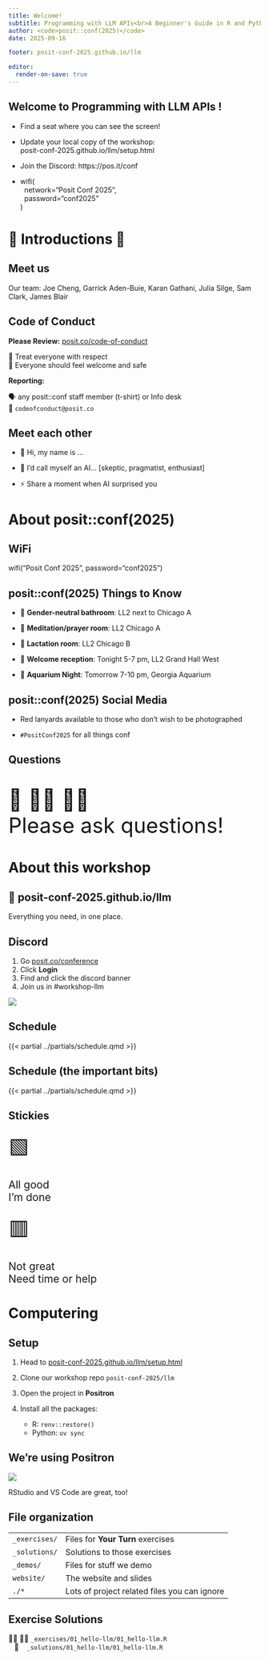 ```yaml
---
title: Welcome!
subtitle: Programming with LLM APIs<br>A Beginner's Guide in R and Python
author: <code>posit::conf(2025)</code>
date: 2025-09-16

footer: posit-conf-2025.github.io/llm

editor:
  render-on-save: true
---
```


## Welcome to [Programming&nbsp;with&nbsp;LLM&nbsp;APIs&nbsp;]{.dark-blue}! {.fs-step-2 background-image="assets/retro-mac.jpg" background-size="cover" background-position="bottom left"}

* Find a seat where you can see the screen!

* Update your local copy of the workshop: \
  [posit-conf-2025.github.io/llm/setup.html]{.code .b .orange}

* Join the Discord: [https://pos.it/conf]{.code .orange .b}

* [wifi(<br>&nbsp;&nbsp;network="Posit Conf 2025",<br>&nbsp;&nbsp;password="conf2025"<br>)]{.code}

```{=html}
<style>
.reveal .footer {
  font-size: 0.5em !important;
}
</style>
```

# 🤝 Introductions 🤝 {.middle}

## [Meet us]{.hidden} {.no-invert-dark-mode background-image="assets/team.png" background-size="contain" footer=false}

::: visually-hidden
Our team: Joe Cheng, Garrick Aden-Buie, Karan Gathani, Julia Silge, Sam Clark, James Blair
:::

## Code of Conduct

**Please Review:** [posit.co/code-of-conduct](https://posit.co/code-of-conduct/)

💙 Treat everyone with respect \
🧡 Everyone should feel welcome and safe

**Reporting:**

🗣️ any posit::conf staff member (t-shirt) or Info desk \
📧 `codeofconduct@posit.co`

## Meet each other

* 👋 Hi, my name is ...

* 🤖 I'd call myself an AI... [\[skeptic, pragmatist, enthusiast\]]{.gray}

* ⚡ Share a moment when AI surprised you

# About posit::conf(2025)

## [WiFi]{.hidden} {.text-center .center}

[wifi("Posit Conf 2025", password="conf2025")]{.code .f1}

## posit::conf(2025) Things to Know

::: incremental
*  🚻 **Gender-neutral bathroom**: LL2 next to Chicago A

*  🧘 **Meditation/prayer room**: LL2 Chicago A

*  🤱 **Lactation room**: LL2 Chicago B

*  🎉 **Welcome reception**: Tonight 5-7 pm, LL2 Grand Hall West

*  🐠 **Aquarium Night**: Tomorrow 7-10 pm, Georgia Aquarium
:::

## posit::conf(2025) Social Media

* [Red lanyards]{.red .b} available to those who don't wish to be photographed

* `#PositConf2025` for all things conf

## [Questions]{.hidden} {.center}

::: {.text-center style="font-size: 3em"}
🙋 🙋‍♀️ 🙋‍♂️ \
Please ask questions!
:::

# About this workshop

## 🏡 [posit-conf-2025.github.io/llm]{.code} {.center .text-center}

Everything you need, in one place.


## Discord

::: {.easy-columns .items-center}
::: col
1. Go [posit.co/conference](https://posit.co/conference)
1. Click **Login**
1. Find and click the discord banner
1. Join us in [#workshop-llm]{.code .purple}
:::
::: text-center
![](assets/discord-banner.png){style="max-height: 80vh"}
:::
:::


## Schedule

{{< partial ../partials/schedule.qmd >}}

## Schedule (the important bits)

::: {.table-highlight-even}
{{< partial ../partials/schedule.qmd >}}
:::


## Stickies {.center .text-center}

::: {.easy-columns style="font-size: 1.5em;"}
::: {.flex .flex-column .items-center .justify-center .text-center}
[🟩]{style="font-size: 2em"}

All good \
I'm done
:::
::: {.flex .flex-column .items-center .justify-center .text-center}
[🟥]{style="font-size: 2em"}

Not great \
Need time or help
:::
:::


# Computering {.middle .text-center}

## Setup

1. Head to [posit-conf-2025.github.io/llm/setup.html](https://posit-conf-2025.github.io/llm/setup.html)

2. Clone our workshop repo `posit-conf-2025/llm`

3. Open the project in **Positron**

4. Install all the packages:

    * R: `renv::restore()`
    * Python: `uv sync`

## We're using Positron

::: text-center
![](../assets/positron-astropy.png){style="max-height: min(650px, 80vh)"}
:::

::: footer
RStudio and VS Code are great, too!
:::


<!-- TODO: Cloud project instructions here -->

## File organization

::: {.table-no-border style="--row-padding: 0.5em;"}
|  |  |
|:---|:------------|
| `_exercises/` | Files for **Your Turn** exercises |
| `_solutions/` | Solutions to those exercises |
| `_demos/` | Files for stuff we demo |
| `website/` | The website and slides |
| `./*` | Lots of project related files you can ignore |
:::

## Exercise Solutions

::: {.flex .flex-column .justify-center-ns .items-center-ns style="min-height: 20vh"}
👨‍💻 👩‍💻 `_exercises/01_hello-llm/01_hello-llm.R` \
[&nbsp;&nbsp;&nbsp;🫣&nbsp;&nbsp;&nbsp; `_solutions/01_hello-llm/01_hello-llm.R`]{.fragment}
:::

::: {.fragment .flex .flex-column .justify-center-ns .items-center-ns}
**Also in Python:** \
👨‍💻 👩‍💻 `_exercises/01_hello-llm/01_hello-llm.py` \
&nbsp;&nbsp;&nbsp;📓&nbsp;&nbsp;&nbsp; `_exercises/01_hello-llm/01_hello-llm.pynb` \
&nbsp;&nbsp;&nbsp;🫣&nbsp;&nbsp;&nbsp; `_solutions/01_hello-llm/01_hello-llm.py`
:::

# Let's Dive In!

::: fragment
..to our first activity!
:::

## To use an AI API... {.center}

::: {.fragment style="font-size: 2em;"}
...you need an API key!
:::

## How to get an API key, the usual way {.center}

[aka. how to give OpenAI your money]{.i .gray}

::: {.incremental .mt4}
1. 🆙 Sign up for an account with [OpenAI](https://platform.openai.com/) or [Anthropic](https://www.anthropic.com/)

2. 💳 Add a payment method

3. 🔑 Get an API key

4. 💾 Store it in `.Renviron` or `.env` file<br>as `OPENAI_API_KEY` or `ANTHROPIC_API_KEY`
:::

## But we'll give you API keys to use today! {.center}

::: incremental
1. Use these keys for all of our activities today

2. Play and explore! But please be considerate :)

3. We'll turn them off at the end of the workshop
:::

## Your Turn `01_hello-llm` {background-image="assets/your-turn.png" background-size="30%" background-position="bottom right"}

::: {style="--li-margin: 0.66em;"}
1. 🔓 Decrypt the `.env.secret` &rarr; `.env`:
    a. **R**: Run [secret.R]{class="b--light-red red ph2 pv1 ba br2 code"}

    b. **Python:** Run [make secret-decrypt]{class="b--blue blue ph2 pv1 ba br2 code"} in terminal \
      or run [python secret.py decrypt .env.secret > .env]{class="b--blue blue ph2 pv1 ba br2 code"}

2. 🤫 The special phrase is: \
   [positconf2025-llm-workshop]{class="b--purple purple ph2 pv1 ba br2 code" contenteditable="true" style="font-size: 1.25em"}

3. 🤖 Run the code in [_exercises/01_hello-llm]{.b}
:::
